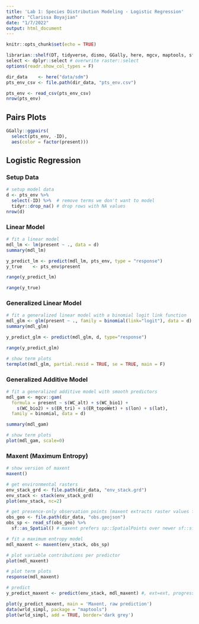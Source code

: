 ```yaml
---
title: 'Lab 1: Species Distribution Modeling - Logistic Regression'
author: "Clarissa Boyajian"
date: "1/7/2022"
output: html_document
---
```


```r
knitr::opts_chunk$set(echo = TRUE)
```

```r
librarian::shelf(DT, tidyverse, dismo, GGally, here, mgcv, maptools, sf)
select <- dplyr::select # overwrite raster::select
options(readr.show_col_types = F)

dir_data    <- here("data/sdm")
pts_env_csv <- file.path(dir_data, "pts_env.csv")

pts_env <- read_csv(pts_env_csv)
nrow(pts_env)
```

## Pairs Plots

```r
GGally::ggpairs(
  select(pts_env, -ID),
  aes(color = factor(present)))
```


## Logistic Regression

### Setup Data
```r
# setup model data
d <- pts_env %>% 
  select(-ID) %>%  # remove terms we don't want to model
  tidyr::drop_na() # drop rows with NA values
nrow(d)
```

### Linear Model

```r
# fit a linear model
mdl_lm <- lm(present ~ ., data = d)
summary(mdl_lm)
```

```r
y_predict_lm <- predict(mdl_lm, pts_env, type = "response")
y_true    <- pts_env$present

range(y_predict_lm)
```

```r
range(y_true)
```

### Generalized Linear Model

```r
# fit a generalized linear model with a binomial logit link function
mdl_glm <- glm(present ~ ., family = binomial(link="logit"), data = d)
summary(mdl_glm)
```

```r
y_predict_glm <- predict(mdl_glm, d, type="response")

range(y_predict_glm)
```

```r
# show term plots
termplot(mdl_glm, partial.resid = TRUE, se = TRUE, main = F)
```

### Generalized Additive Model

```r
# fit a generalized additive model with smooth predictors
mdl_gam <- mgcv::gam(
  formula = present ~ s(WC_alt) + s(WC_bio1) + 
    s(WC_bio2) + s(ER_tri) + s(ER_topoWet) + s(lon) + s(lat), 
  family = binomial, data = d)

summary(mdl_gam)
```

```r
# show term plots
plot(mdl_gam, scale=0)
```

### Maxent (Maximum Entropy)

```r
# show version of maxent
maxent()
```

```r
# get environmental rasters
env_stack_grd <- file.path(dir_data, "env_stack.grd")
env_stack <- stack(env_stack_grd)
plot(env_stack, nc=2)
```

```r
# get presence-only observation points (maxent extracts raster values for you)
obs_geo <- file.path(dir_data, "obs.geojson")
obs_sp <- read_sf(obs_geo) %>% 
  sf::as_Spatial() # maxent prefers sp::SpatialPoints over newer sf::sf class

# fit a maximum entropy model
mdl_maxent <- maxent(env_stack, obs_sp)
```

```r
# plot variable contributions per predictor
plot(mdl_maxent)
```

```r
# plot term plots
response(mdl_maxent)
```

```r
# predict
y_predict_maxent <- predict(env_stack, mdl_maxent) #, ext=ext, progress='')

plot(y_predict_maxent, main = 'Maxent, raw prediction')
data(wrld_simpl, package = "maptools")
plot(wrld_simpl, add = TRUE, border='dark grey')
```

